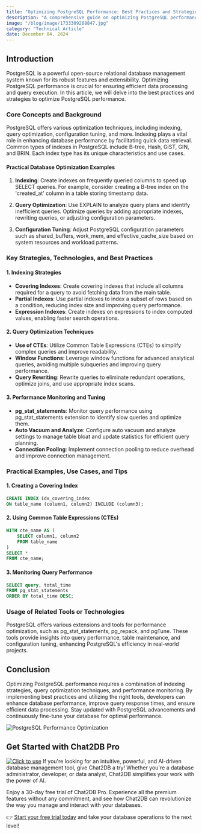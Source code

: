 ```yaml
---
title: "Optimizing PostgreSQL Performance: Best Practices and Strategies"
description: "A comprehensive guide on optimizing PostgreSQL performance with best practices and strategies."
image: "/blog/image/1733309268847.jpg"
category: "Technical Article"
date: December 04, 2024
---
```


## Introduction

PostgreSQL is a powerful open-source relational database management system known for its robust features and extensibility. Optimizing PostgreSQL performance is crucial for ensuring efficient data processing and query execution. In this article, we will delve into the best practices and strategies to optimize PostgreSQL performance.

### Core Concepts and Background

PostgreSQL offers various optimization techniques, including indexing, query optimization, configuration tuning, and more. Indexing plays a vital role in enhancing database performance by facilitating quick data retrieval. Common types of indexes in PostgreSQL include B-tree, Hash, GiST, GIN, and BRIN. Each index type has its unique characteristics and use cases.

#### Practical Database Optimization Examples

1. **Indexing**: Create indexes on frequently queried columns to speed up SELECT queries. For example, consider creating a B-tree index on the 'created_at' column in a table storing timestamp data.

2. **Query Optimization**: Use EXPLAIN to analyze query plans and identify inefficient queries. Optimize queries by adding appropriate indexes, rewriting queries, or adjusting configuration parameters.

3. **Configuration Tuning**: Adjust PostgreSQL configuration parameters such as shared_buffers, work_mem, and effective_cache_size based on system resources and workload patterns.

### Key Strategies, Technologies, and Best Practices

#### 1. Indexing Strategies

- **Covering Indexes**: Create covering indexes that include all columns required for a query to avoid fetching data from the main table.
- **Partial Indexes**: Use partial indexes to index a subset of rows based on a condition, reducing index size and improving query performance.
- **Expression Indexes**: Create indexes on expressions to index computed values, enabling faster search operations.

#### 2. Query Optimization Techniques

- **Use of CTEs**: Utilize Common Table Expressions (CTEs) to simplify complex queries and improve readability.
- **Window Functions**: Leverage window functions for advanced analytical queries, avoiding multiple subqueries and improving query performance.
- **Query Rewriting**: Rewrite queries to eliminate redundant operations, optimize joins, and use appropriate index scans.

#### 3. Performance Monitoring and Tuning

- **pg_stat_statements**: Monitor query performance using pg_stat_statements extension to identify slow queries and optimize them.
- **Auto Vacuum and Analyze**: Configure auto vacuum and analyze settings to manage table bloat and update statistics for efficient query planning.
- **Connection Pooling**: Implement connection pooling to reduce overhead and improve connection management.

### Practical Examples, Use Cases, and Tips

#### 1. Creating a Covering Index

```sql
CREATE INDEX idx_covering_index
ON table_name (column1, column2) INCLUDE (column3);
```

#### 2. Using Common Table Expressions (CTEs)

```sql
WITH cte_name AS (
    SELECT column1, column2
    FROM table_name
)
SELECT *
FROM cte_name;
```

#### 3. Monitoring Query Performance

```sql
SELECT query, total_time
FROM pg_stat_statements
ORDER BY total_time DESC;
```

### Usage of Related Tools or Technologies

PostgreSQL offers various extensions and tools for performance optimization, such as pg_stat_statements, pg_repack, and pgTune. These tools provide insights into query performance, table maintenance, and configuration tuning, enhancing PostgreSQL's efficiency in real-world projects.

## Conclusion

Optimizing PostgreSQL performance requires a combination of indexing strategies, query optimization techniques, and performance monitoring. By implementing best practices and utilizing the right tools, developers can enhance database performance, improve query response times, and ensure efficient data processing. Stay updated with PostgreSQL advancements and continuously fine-tune your database for optimal performance.

![PostgreSQL Performance Optimization](https://example.com/postgresql-performance.jpg)

## Get Started with Chat2DB Pro

[![Click to use](/image/blog/bg/chat2db.jpg)](https://chat2db.ai)
If you're looking for an intuitive, powerful, and AI-driven database management tool, give Chat2DB a try! Whether you're a database administrator, developer, or data analyst, Chat2DB simplifies your work with the power of AI.

Enjoy a 30-day free trial of Chat2DB Pro. Experience all the premium features without any commitment, and see how Chat2DB can revolutionize the way you manage and interact with your databases.

👉 [Start your free trial today](https://chat2db.ai/pricing) and take your database operations to the next level!
